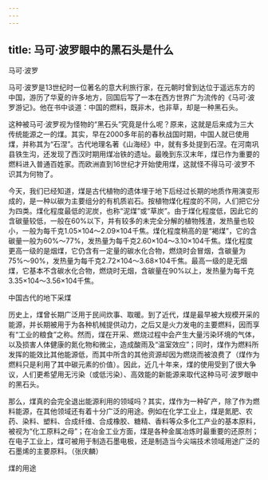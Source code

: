 ```yaml
---
---
---
```

title: 马可·波罗眼中的黑石头是什么
---




马可·波罗



马可·波罗是13世纪时一位著名的意大利旅行家，在元朝时曾到达位于遥远东方的中国，游历了华夏的许多地方，回国后写了一本在西方世界广为流传的《马可·波罗游记》。他在书中谈道：中国的燃料，既非木，也非草，却是一种黑石头。

这种被马可·波罗视为怪物的“黑石头”究竟是什么呢？原来，这就是后来成为三大传统能源之一的煤。其实，早在2000多年前的春秋战国时期，中国人就已使用煤，并称其为“石涅”。古代地理名著《山海经》中，就有多处提到石涅。在河南巩县铁生沟，还发现了西汉时期用煤冶铁的遗址。最晚到东汉末年，煤已作为重要的燃料进入普通百姓家。而欧洲直到16世纪才开始使用煤，这就怪不得马可·波罗不识其为何物了。



今天，我们已经知道，煤是古代植物的遗体埋于地下后经过长期的地质作用演变形成的，是一种以碳为主要组分的有机质岩石。按植物煤化程度的不同，人们把它分为四类。煤化程度最低的泥炭，也称“泥煤”或“草炭”。由于煤化程度低，因此它的含碳量较低，一般在60%以下，并有较多的未完全分解的植物残渣，发热量也较小，一般为每千克1.05×104～2.09×104千焦。煤化程度稍高的是“褐煤”，它的含碳量一般为60%～77%，发热量为每千克2.60×104～3.10×104千焦。煤化程度更高一级的是烟煤，它仍含有一定量的碳水化合物，燃烧时会冒烟，含碳量为75%～90%，发热量为每千克2.72×104～3.68×104千焦。最高一级的是无烟煤，它基本不含碳水化合物，燃烧时无烟，含碳量在90%以上，发热量为每千克3.35×104～3.56×104千焦。

中国古代的地下采煤



历史上，煤曾长期广泛用于民间炊事、取暖。到了近代，煤是最早被大规模开采的能源，并长期被用于为各种机械提供动力，之后又是火力发电的主要燃料，因而享有“工业的粮食”之称。然而，煤在开采、燃烧过程中会产生大量污染环境的气体，以及损害人体健康的氮化物和微尘，造成酸雨及“温室效应”；同时，煤作为燃料所发挥的能效比其他能源低，而其中所含的其他资源却因为燃烧而被浪费了（煤作为燃料只是利用了其中碳元素的价值）。因此，近几十年来，煤的使用受到了很大争议，人们更希望用无污染（或低污染）、高效能的新能源来取代这种马可·波罗眼中的黑石头。



那么，煤真的会完全退出能源利用的领域吗？其实，煤作为一种矿产，除了作为燃料能源，在其他领域还有着十分广泛的用途。例如在化学工业上，煤是氮肥、农药、染料、塑料、合成纤维、合成橡胶、糖精、香料等众多化工产业的基本原料，被视为“化工原料之母”；在冶金工业方面，煤是各种金属冶炼时最重要的还原剂；在电子工业上，煤可被用于制造石墨电极，还是制造当今尖端技术领域用途广泛的石墨烯的主要原料。（张庆麟）

煤的用途
